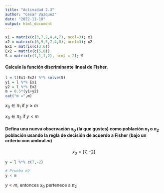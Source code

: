 ```yaml
---
title: "Actividad 2.3"
author: "Cesar Vazquez"
date: "2022-11-18"
output: html_document
---
```


```r
x1 = matrix(c(3,7,2,4,4,7), ncol=3); x1
x2 = matrix(c(6,9,5,7,4,8), ncol=3); x2
Ex1 = matrix(c(3,6))
Ex2 = matrix(c(5,8))
S = matrix(c(1,1,1,2), ncol = 2); S
```

#### Calcule la función discriminante lineal de Fisher.

```r
l = t(Ex1-Ex2) %*% solve(S)
y1 = l %*% Ex1
y2 = l %*% Ex2
m = 0.5*(y1+y2)
cat("m =",m)
```

$x_0 \in \pi_1$ if $y ≥ m$

$x_0 \in \pi_2$ if $y < m$

#### Defina una nueva observación $x_0$ (la que gustes) como población $\pi_1$ o $\pi_2$ población usando la regla de decisión de acuerdo a Fisher (bajo un criterio con umbral $m$)

$$x_0 = [7,-2]$$

```r
y = l %*% c(7,-2)

# Prueba π2
y < m

```

$y < m$, entonces $x_0$ pertenece a $π_2$
